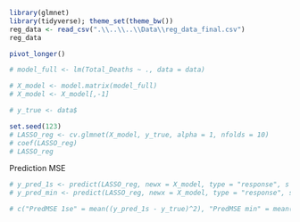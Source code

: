 
```r
library(glmnet)
library(tidyverse); theme_set(theme_bw())
reg_data <- read_csv(".\\..\\..\\Data\\reg_data_final.csv")
reg_data
```

```r
pivot_longer()
```


```r
# model_full <- lm(Total_Deaths ~ ., data = data) 

# X_model <- model.matrix(model_full)
# X_model <- X_model[,-1]

# y_true <- data$
```

```r
set.seed(123)
# LASSO_reg <- cv.glmnet(X_model, y_true, alpha = 1, nfolds = 10)
# coef(LASSO_reg)
# LASSO_reg
```

Prediction MSE
```r
# y_pred_1s <- predict(LASSO_reg, newx = X_model, type = "response", s = "lambda.1se")
# y_pred_min <- predict(LASSO_reg, newx = X_model, type = "response", s = "lambda.min")

# c("PredMSE 1se" = mean((y_pred_1s - y_true)^2), "PredMSE min" = mean((y_pred_min - y_true)^2))
```
